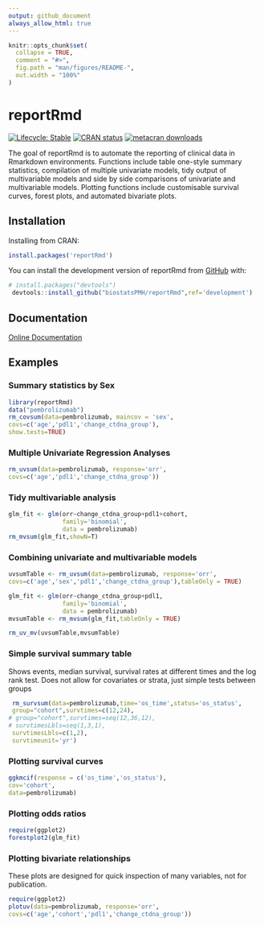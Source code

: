 ```yaml
---
output: github_document
always_allow_html: true
---
```


<!-- This file is used to create README.md
Note that the README.md document may need updating to change
'\<0.001' to '<0.001'. 
-->

```r
knitr::opts_chunk$set(
  collapse = TRUE,
  comment = "#>",
  fig.path = "man/figures/README-",
  out.width = "100%"
)

```

# reportRmd

<!-- badges: start -->
[![Lifecycle: Stable](https://img.shields.io/badge/lifecycle-stable-green.svg)](https://lifecycle.r-lib.org/articles/stages.html#stable)
[![CRAN status](https://www.r-pkg.org/badges/version/reportRmd)](https://CRAN.R-project.org/package=reportRmd)
[![metacran downloads](https://cranlogs.r-pkg.org/badges/grand-total/reportRmd)](https://cran.r-project.org/package=reportRmd)
<!-- badges: end -->

The goal of reportRmd is to automate the reporting of clinical data in Rmarkdown environments. Functions include table one-style summary statistics, compilation of multiple univariate models, tidy output of multivariable models and side by side comparisons of univariate and multivariable models. Plotting functions include customisable survival curves, forest plots, and automated bivariate plots.

## Installation

Installing from CRAN:
``` r
install.packages('reportRmd')
```

You can install the development version of reportRmd from [GitHub](https://github.com/) with:


``` r
# install.packages("devtools")
 devtools::install_github("biostatsPMH/reportRmd",ref='development')
```

## Documentation

[Online Documentation](https://biostatsPMH.github.io/reportRmd/)

## Examples

### Summary statistics by Sex

```r
library(reportRmd)
data("pembrolizumab")
rm_covsum(data=pembrolizumab, maincov = 'sex',
covs=c('age','pdl1','change_ctdna_group'),
show.tests=TRUE)

```

### Multiple Univariate Regression Analyses


```r
rm_uvsum(data=pembrolizumab, response='orr',
covs=c('age','pdl1','change_ctdna_group'))

```


### Tidy multivariable analysis

```r
glm_fit <- glm(orr~change_ctdna_group+pdl1+cohort,
               family='binomial',
               data = pembrolizumab)
rm_mvsum(glm_fit,showN=T)
```


### Combining univariate and multivariable models

```r
uvsumTable <- rm_uvsum(data=pembrolizumab, response='orr',
covs=c('age','sex','pdl1','change_ctdna_group'),tableOnly = TRUE)

glm_fit <- glm(orr~change_ctdna_group+pdl1,
               family='binomial',
               data = pembrolizumab)
mvsumTable <- rm_mvsum(glm_fit,tableOnly = TRUE)

rm_uv_mv(uvsumTable,mvsumTable)
```

### Simple survival summary table 
Shows events, median survival, survival rates at different times and the log rank test.
Does not allow for covariates or strata, just simple tests between groups
```r
 rm_survsum(data=pembrolizumab,time='os_time',status='os_status',
 group="cohort",survtimes=c(12,24),
# group="cohort",survtimes=seq(12,36,12),
# survtimesLbls=seq(1,3,1),
 survtimesLbls=c(1,2),
 survtimeunit='yr')

```



### Plotting survival curves

```r
ggkmcif(response = c('os_time','os_status'),
cov='cohort',
data=pembrolizumab)
```

### Plotting odds ratios

```r
require(ggplot2)
forestplot2(glm_fit)
```

### Plotting bivariate relationships

These plots are designed for quick inspection of many variables, not for publication.
```r
require(ggplot2)
plotuv(data=pembrolizumab, response='orr',
covs=c('age','cohort','pdl1','change_ctdna_group'))

```

